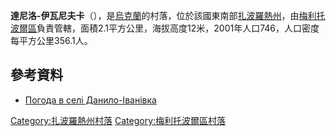 {{coord|46|45|15|N|35|16|43|E|scale:100000|display=title}}

'''達尼洛-伊瓦尼夫卡'''（{{lang-uk|Данило-Іванівка}}），是[[烏克蘭|烏克蘭]]的村落，位於該國東南部[[扎波羅熱州|扎波羅熱州]]，由[[梅利托波爾區|梅利托波爾區]]負責管轄，面積2.1平方公里，海拔高度12米，2001年人口746，人口密度每平方公里356.1人。

==參考資料==
* [http://weather.in.ua/ua/zaporozhskaja/6361 Погода в селі Данило-Іванівка]

[[Category:扎波羅熱州村落|Category:扎波羅熱州村落]]
[[Category:梅利托波爾區村落|Category:梅利托波爾區村落]]


{{Zaporizhia-geo-stub}}